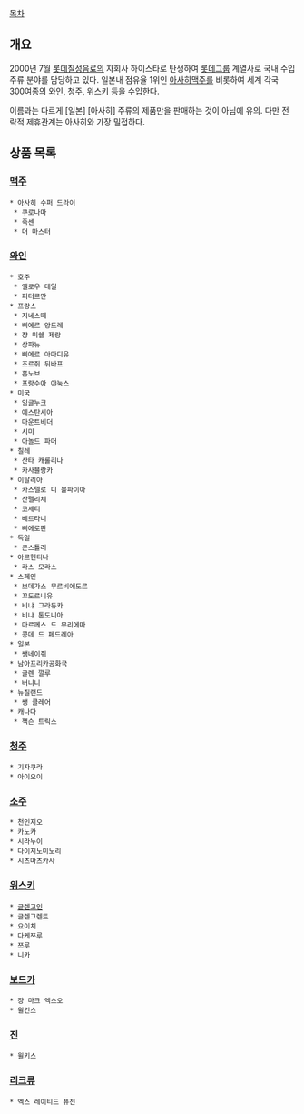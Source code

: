 [[목차]]
== 개요 ==
2000년 7월 [[롯데칠성음료]]의 자회사 하이스타로 탄생하여 [[롯데그룹]] 계열사로 국내 수입주류 분야를 담당하고 있다.
일본내 점유율 1위인 [[아사히]]맥주를 비롯하여 세계 각국 300여종의 와인, 청주, 위스키 등을 수입한다.

이름과는 다르게 [일본] [아사히] 주류의 제품만을 판매하는 것이 아님에 유의. 다만 전략적 제휴관계는 아사히와 가장 밀접하다.

== 상품 목록 ==
=== [[맥주]] ===
 * [[아사히]] 수퍼 드라이
  * 쿠로나마
  * 죽센
  * 더 마스터
=== [[와인]] ===
 * 호주
  * 옐로우 테일
  * 피터르만
 * 프랑스
  * 지네스떼
  * 삐에르 앙드레
  * 쟝 미쉘 제랑 
  * 상파뉴
  * 삐에르 아마디유 
  * 조르쥐 뒤바프
  * 홉노브
  * 프랑수아 야눅스
 * 미국
  * 잉글누크
  * 에스탄시아
  * 마운트비더
  * 시미
  * 아놀드 파머
 * 칠레
  * 산타 캐롤리나
  * 카사블랑카
 * 이탈리아
  * 카스텔로 디 볼파이아
  * 산펠리체
  * 코세티
  * 베르타니
  * 삐에로판
 * 독일
  * 쿤스틀러
 * 아르헨티나
  * 라스 모라스
 * 스페인
  * 보데가스 무르비에도르
  * 꼬도르니유
  * 비냐 그라듀카
  * 비냐 톤도니아
  * 마르께스 드 무리에따
  * 콩데 드 페드레아 
 * 일본
  * 쌩네이쥐
 * 남아프리카공화국
  * 글렌 깔루
  * 버니니
 * 뉴질랜드
  * 쌩 클레어
 * 캐나다
  * 잭슨 트릭스
=== [[청주]] ===
 * 기자쿠라
 * 아이오이
=== [[소주]] ===
 * 천인지오
 * 카노카
 * 시라누이
 * 다이지노미노리
 * 시츠마츠카사
=== [[위스키]] ===
 * [[글렌고인]]
 * 글렌그렌트
 * 요이치
 * 다케쯔루
 * 쯔루
 * 니카
=== [[보드카]] ===
 * 쟝 마크 엑스오
 * 윌킨스
=== [[진]] ===
 * 윌키스
=== [[리크류]] ===
 * 엑스 레이티드 퓨전
